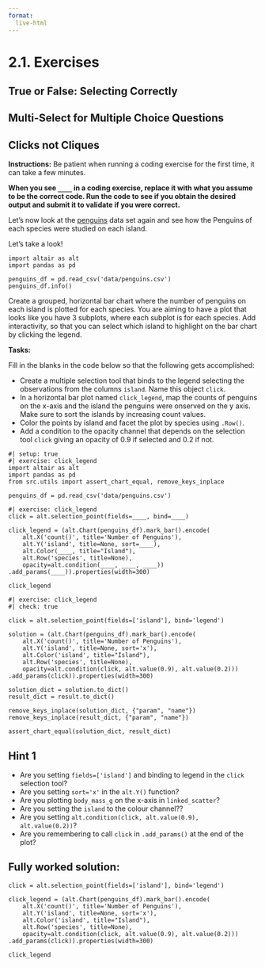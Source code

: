 ```yaml
---
format:
  live-html
---
```


<script src='../../src/quiz.js'></script>  <!-- Only needed once per page -->

# 2.1. Exercises

## True or False: Selecting Correctly

<div id='mcq1'></div>
<script>
    generateQuiz(
        'mcq1',
        'True or False',
        'In Altair, click selections can be bound to another chart or the legend.',
        {
        'True': 'Great work! This is a great feature of Altair!',
        'False': 'Try again! In the previous slides we showed you how to do both of these things!'
        },
        'True',
    );
</script>

<div id='mcq2'></div>
<script>
    generateQuiz(
        'mcq2',
        'True or False',
        'Interactive features in Altair are only possible for scatter plots and bar charts.',
        {
        'True': 'Are you sure? What about the interactive maps we saw in the last few slides?',
        'False': 'Great work! You can use Altair to create interactive features with any chart you can make in Altair!'
        },
        'False',
    );
</script>

## Multi-Select for Multiple Choice Questions

<div id='mcq3'></div>
<script>
    generateQuiz(
        'mcq3',
        'True or False',
        'Which method in Altair would allow us to use a brush selection in one chart to filter data to highlight in another chart in?',
        {
        '<code>.transform_filter()</code>': 'Nice work! <code>.transform_filter()</code> let´s you use a brush selection for filtering data in another chart!',
        '<code>.interactive()</code>': 'Try again! <code>.interactive()</code> let´s you add zooming and panning functionality!',
        '<code>.add_params()</code>': 'Try again! <code>.add_params()</code> let´s you add click highlighting functionality!'
        },
        '<code>.transform_filter()</code>',
    );
</script>

## Clicks not Cliques

**Instructions:**
Be patient when running a coding exercise for the first time, it can take a few minutes.

**When you see `____` in a coding exercise, replace it with what you assume to be the correct code. Run the code to see if you obtain the desired output and submit it to validate if you were correct.**

Let’s now look at the [penguins](https://www.kaggle.com/parulpandey/palmer-archipelago-antarctica-penguin-data) data set again and see how the Penguins of each species were studied on each island.

Let’s take a look!

```pyodide
import altair as alt
import pandas as pd

penguins_df = pd.read_csv('data/penguins.csv')
penguins_df.info()
```

Create a grouped, horizontal bar chart where the number of penguins on each island is plotted for each species. You are aiming to have a plot that looks like you have 3 subplots, where each subplot is for each species. Add interactivity, so that you can select which island to highlight on the bar chart by clicking the legend. 

**Tasks:**

Fill in the blanks in the code below so that the following gets accomplished:

- Create a multiple selection tool that binds to the legend selecting the observations from the columns `island`. Name this object `click`. 
- In a horizontal bar plot named `click_legend`, map the counts of penguins on the x-axis and the island the penguins were onserved on the y axis. Make sure to sort the islands by increasing count values. 
- Color the points by island and facet the plot by species using `.Row()`. 
- Add a condition to the opacity channel that depends on the selection tool `click` giving an opacity of 0.9 if selected and 0.2 if not. 


```pyodide
#| setup: true
#| exercise: click_legend
import altair as alt
import pandas as pd
from src.utils import assert_chart_equal, remove_keys_inplace

penguins_df = pd.read_csv('data/penguins.csv')
```

```pyodide
#| exercise: click_legend
click = alt.selection_point(fields=____, bind=____)

click_legend = (alt.Chart(penguins_df).mark_bar().encode(
    alt.X('count()', title='Number of Penguins'),
    alt.Y('island', title=None, sort=____),
    alt.Color(____, title="Island"),
    alt.Row('species', title=None),
    opacity=alt.condition(____, ____, ____))
.add_params(____)).properties(width=300)

click_legend
```

```pyodide
#| exercise: click_legend
#| check: true

click = alt.selection_point(fields=['island'], bind='legend')

solution = (alt.Chart(penguins_df).mark_bar().encode(
    alt.X('count()', title='Number of Penguins'),
    alt.Y('island', title=None, sort='x'),
    alt.Color('island', title="Island"),
    alt.Row('species', title=None),
    opacity=alt.condition(click, alt.value(0.9), alt.value(0.2)))
.add_params(click)).properties(width=300)

solution_dict = solution.to_dict()
result_dict = result.to_dict()

remove_keys_inplace(solution_dict, {"param", "name"})
remove_keys_inplace(result_dict, {"param", "name"})

assert_chart_equal(solution_dict, result_dict)
```

:::: { .hint exercise="click_legend"}
::: { .callout-note collapse="false"}

## Hint 1

- Are you setting `fields=['island']` and binding to legend in the `click` selection tool?
- Are you setting `sort='x'` in the  `alt.Y()` function? 
- Are you plotting `body_mass_g` on the x-axis in `linked_scatter`?
- Are you setting the `island` to the colour channel?? 
- Are you setting `alt.condition(click, alt.value(0.9), alt.value(0.2))`?
- Are you remembering to call `click` in `.add_params()` at the end of the plot?

:::
::::

:::: { .solution exercise="click_legend" }
::: { .callout-tip collapse="false"}

## Fully worked solution:

```pyodide
click = alt.selection_point(fields=['island'], bind='legend')

click_legend = (alt.Chart(penguins_df).mark_bar().encode(
    alt.X('count()', title='Number of Penguins'),
    alt.Y('island', title=None, sort='x'),
    alt.Color('island', title="Island"),
    alt.Row('species', title=None),
    opacity=alt.condition(click, alt.value(0.9), alt.value(0.2)))
.add_params(click)).properties(width=300)

click_legend
```

:::
::::
